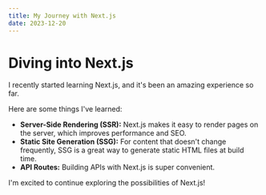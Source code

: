 ```yaml
---
title: My Journey with Next.js
date: 2023-12-20
---
```


# Diving into Next.js

I recently started learning Next.js, and it's been an amazing experience so far. 

Here are some things I've learned:

* **Server-Side Rendering (SSR):**  Next.js makes it easy to render pages on the server, which improves performance and SEO.
* **Static Site Generation (SSG):**  For content that doesn't change frequently, SSG is a great way to generate static HTML files at build time.
* **API Routes:**  Building APIs with Next.js is super convenient.

I'm excited to continue exploring the possibilities of Next.js!
